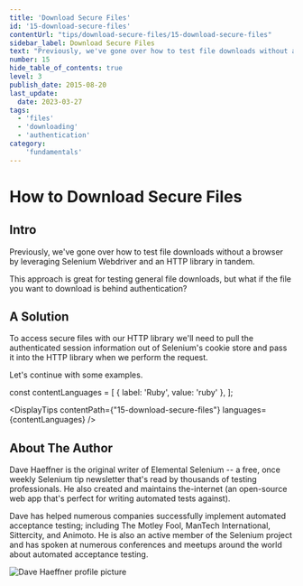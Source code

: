 ```yaml
---
title: 'Download Secure Files'
id: '15-download-secure-files'
contentUrl: "tips/download-secure-files/15-download-secure-files"
sidebar_label: Download Secure Files
text: "Previously, we've gone over how to test file downloads without a browser by leveraging Selenium Webdriver and an HTTP library in tandem. This approach is great for testing general file downloads, but what if the file you want to download is behind authentication?"
number: 15
hide_table_of_contents: true
level: 3
publish_date: 2015-08-20
last_update:
  date: 2023-03-27
tags:
  - 'files'
  - 'downloading'
  - 'authentication'
category:
    'fundamentals'
---
```


# How to Download Secure Files

## Intro

Previously, we've gone over how to test file downloads without a browser by leveraging Selenium Webdriver and an
HTTP library in tandem.

This approach is great for testing general file downloads, but what if the file you want to download is behind
authentication?

## A Solution

To access secure files with our HTTP library we'll need to pull the authenticated session information out of
Selenium's cookie store and pass it into the HTTP library when we perform the request.

Let's continue with some examples.

const contentLanguages = [
    { label: 'Ruby', value: 'ruby' },
];

<DisplayTips contentPath={"15-download-secure-files"} languages={contentLanguages} />


## About The Author

Dave Haeffner is the original writer of Elemental Selenium -- a free, once weekly Selenium tip newsletter that's read
by thousands of testing professionals. He also created and maintains the-internet (an open-source web app that's
perfect for writing automated tests against).

Dave has helped numerous companies successfully implement automated acceptance testing; including The Motley Fool,
ManTech International, Sittercity, and Animoto. He is also an active member of the Selenium project and has spoken
at numerous conferences and meetups around the world about automated acceptance testing.

![Dave Haeffner profile picture](/img/authors/dave-haeffner.jpeg#author-img 'a title')

